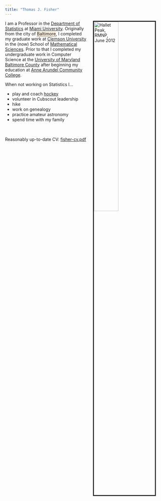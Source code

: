```yaml
---
title: "Thomas J. Fisher"
---
```

<link rel="stylesheet" href="styles.css" type="text/css">

<img src="images/rmnp-hallett.jpg" style="width:40%; border:3px solid; margin-left: 20px; margin-right: 5px" alt="Hallet Peak, RMNP, June 2012" title="Hallet Peak, RMNP, June 2012" align="right"></img>
 
I am a Professor in the <a href="http://www.miamioh.edu/cas/academics/departments/statistics/">Department of Statistics</a> at <a href="http://miamioh.edu/index.html">Miami University</a>. Originally from the city of <span class="dropt" title="">Baltimore<span><img src="images/bmore_night.jpg"/><br/></span></span>, I completed my graduate work at <a href="http://www.clemson.edu/">Clemson University</a> in the (now) School of <a href="https://www.clemson.edu/science/departments/math-stat/">Mathematical Sciences</a>.
Prior to that I completed my undergraduate work in Computer Science at the <a href="https://www.umbc.edu/">University of Maryland Baltimore County</a> after beginning my education at <a href="https://www.aacc.edu/">Anne Arundel Community College</a>.

When not working on Statistics I...

* play and coach <a href="http://www.miamiyouthhockey.com/">hockey</a>
* volunteer in Cubscout leadership
* hike
* work on genealogy 
* practice amateur astronomy
* spend time with my family

<br/><br/>
Reasonably up-to-date CV: <a href="works/fisher-cv.pdf">fisher-cv.pdf</a>

<style type="text/css">
<!-- 
/* properties for class dropv */
.dropv, .dropv ul {padding: 0; margin: 0; list-style: none;}
.dropv a {display: inline; width: 170px;}
.dropv li {float: left; padding: 0px 8px 2px 0px;}  /* all list items */
.dropv li ul {position: absolute; background: #993399; 
  padding: 0px 0px 0px 4px; width: 170px; left: -9999px;} /* second-level lists */
.dropv li:hover ul {center: auto; } /* nest list under hovered list items */
.dropv li ul li a {color: #ffffff; text-decoration: none; display: block;}
.dropv li ul li a:hover {color: yellow; background:#663399;} /* Action for drop-down list */

/* properties for class dropt */
 /* usage: <span class="dropt" title="">HTML text<span style="width:500px;">Pop-up text</span></span> */
 /* usage: <span class="dropt" title="">HTML text<span><img src="example.jpg"/></span></span> */
span.dropt {border-bottom: thin dotted; background: #ffeedd;}
span.dropt:hover {text-decoration: none; background: #ffffff; z-index: 6; }
span.dropt span {position: absolute; left: -9999px;
  margin: 20px 0 0 0px; padding: 3px 3px 3px 3px;
  border-style:solid; border-color:black; border-width:1px; z-index: 6;}
span.dropt:hover span {left: 30%; background: #ffffff;} 
span.dropt span {position: absolute; left: -9999px;
  margin: 4px 0 0 0px; padding: 3px 3px 3px 3px; 
  border-style:solid; border-color:black; border-width:1px;}
span.dropt:hover span {margin: 20px 0 0 170px; background: #ffffff; z-index:6;} 

span.imgswap {background-image:url("../img/mmeFloraSm.jpg"); 
  background-repeat: no-repeat; display:block;}
span.imgswap:hover img {visibility:hidden;} 
-->
</style>
